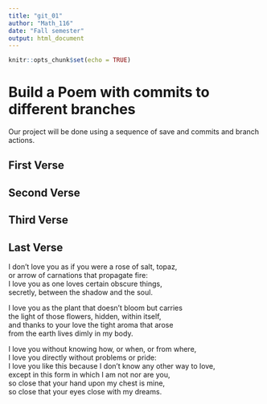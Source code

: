 ```yaml
---
title: "git_01"
author: "Math_116"
date: "Fall semester"
output: html_document
---
```


```r
knitr::opts_chunk$set(echo = TRUE)
```
# Build a Poem with commits to different branches
Our project will be done using a sequence of save and commits and branch actions.
<!-- Do not modify or change any text in "!--" bracketed areas such as this --- these are instructions to
you, if you change any of this the git program will notice it and compromise your git merging strategy !-->

## First Verse 
<!--Put the first five lines of a poem by Lewis Carrol in this section!-->

## Second Verse
<!--Put the first five lines of a poem by Robert Frost here!-->

## Third Verse
<!--Put the first two verses of The Walrus and the Carpenter here!-->

## Last Verse
<!--Put a short poem of your choice 8-20 lines,here!-->
I don’t love you as if you were a rose of salt, topaz,  
or arrow of carnations that propagate fire:  
I love you as one loves certain obscure things,  
secretly, between the shadow and the soul.  

I love you as the plant that doesn’t bloom but carries  
the light of those flowers, hidden, within itself,  
and thanks to your love the tight aroma that arose  
from the earth lives dimly in my body.  

I love you without knowing how, or when, or from where,  
I love you directly without problems or pride:  
I love you like this because I don’t know any other way   to love,  
except in this form in which I am not nor are you,  
so close that your hand upon my chest is mine,  
so close that your eyes close with my dreams.  
